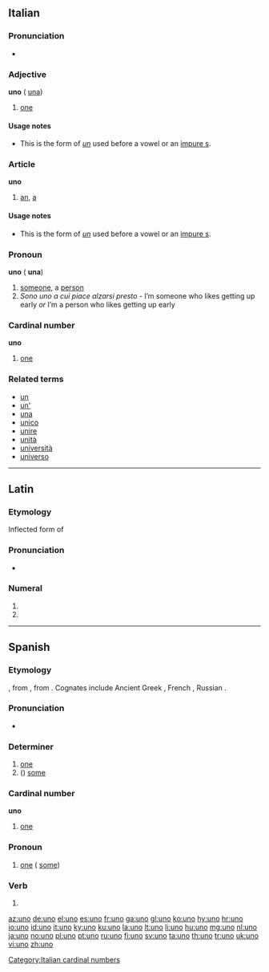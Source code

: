 {{also|ünő|Uno}}
==Italian==

===Pronunciation===
* {{IPA|[ˈuno]|lang=it}}
{{rfap||Italian}}

===Adjective===
'''uno''' {{m}} ({{f}} [[una#Italian|una]])

# [[one]]

====Usage notes====
* This is the form of ''[[un#Italian|un]]'' used before a vowel or an [[impure s]].

===Article===
'''uno''' {{m}}

# [[an]], [[a]]

====Usage notes====
* This is the form of ''[[un#Italian|un]]'' used before a vowel or an [[impure s]].

===Pronoun===
'''uno''' {{m}} ({{f}} '''una''')

# [[someone]], a [[person]]
# ''Sono uno a cui piace alzarsi presto'' - I’m someone who likes getting up early ''or'' I’m a person who likes getting up early

===Cardinal number===
{{cardinalbox|it|0|1|2|zero|due|ord=primo}}
'''uno'''

# [[one]]

===Related terms===
* [[un]]
* [[un']]
* [[una]]
* [[unico]]
* [[unire]]
* [[unità]]
* [[università]]
* [[universo]]

[[Category:Italian cardinal numbers]]

----

==Latin==

===Etymology===
Inflected form of {{term|unus|ūnus|one|lang=la}}

===Pronunciation===
* {{a|Classical}} {{IPA|/ˈu:.noː/|lang=la}}

===Numeral===
{{la-num-form|ūnō}}

# {{inflection of|unus|ūnus|abl|m|s|lang=la}}
# {{inflection of|unus|ūnus|abl|n|s|lang=la}}

----

==Spanish==

===Etymology===
{{etyl|la|es}} {{term|unus|lang=la}}, from {{etyl|OL.|es}} {{term|oinos|lang=la}}, from {{proto|Indo-European|óynos|lang=es|one, single}}. Cognates include Ancient Greek {{term|sc=polytonic|οἶος|tr=oios|lang=grc}}, French {{term|un|lang=fr}}, Russian {{term|один|sc=Cyrl|tr=odin|lang=ru}}.

===Pronunciation===
* {{audio|es-us-uno.ogg|Audio (US)}}

===Determiner===
{{infl|es|determiner}}

# [[one]]
# ({{p}}) [[some]]

===Cardinal number===
'''uno'''
{{cardinalbox|es|0|1|2|cero|dos|ord=primero}}
# {{cardinal|lang=es}} [[one]]

===Pronoun===
{{infl|es|pronoun|pl|unos}}

# [[one]] ({{p}} [[some]])

===Verb===
{{es-verb-form|unir}}

# {{es-verb form of|person=first-person|number=singular|tense=present|mood=indicative|ending=ir|verb=[[unir]]}}

[[az:uno]]
[[de:uno]]
[[el:uno]]
[[es:uno]]
[[fr:uno]]
[[ga:uno]]
[[gl:uno]]
[[ko:uno]]
[[hy:uno]]
[[hr:uno]]
[[io:uno]]
[[id:uno]]
[[it:uno]]
[[ky:uno]]
[[ku:uno]]
[[la:uno]]
[[lt:uno]]
[[li:uno]]
[[hu:uno]]
[[mg:uno]]
[[nl:uno]]
[[ja:uno]]
[[no:uno]]
[[pl:uno]]
[[pt:uno]]
[[ru:uno]]
[[fi:uno]]
[[sv:uno]]
[[ta:uno]]
[[th:uno]]
[[tr:uno]]
[[uk:uno]]
[[vi:uno]]
[[zh:uno]]